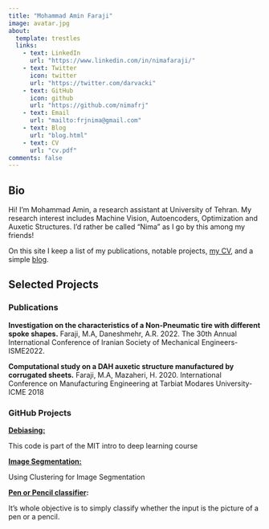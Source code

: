 ```yaml
---
title: "Mohammad Amin Faraji"
image: avatar.jpg
about:
  template: trestles
  links:
    - text: LinkedIn
      url: "https://www.linkedin.com/in/nimafaraji/"
    - text: Twitter
      icon: twitter
      url: "https://twitter.com/darvacki"
    - text: GitHub
      icon: github
      url: "https://github.com/nimafrj"
    - text: Email
      url: "mailto:frjnima@gmail.com"
    - text: Blog
      url: "blog.html"
    - text: CV
      url: "cv.pdf"
comments: false
---
```


::: column-page
## Bio

Hi! I'm Mohammad Amin, a research assistant at University of Tehran. My research interest includes Machine Vision, Autoencoders, Optimization and Auxetic Structures. I'd rather be called "Nima" as I go by this among my friends!

On this site I keep a list of my publications, notable projects, [my CV](cv.pdf), and a simple [blog](blog.html).
:::

::: column-page
## Selected Projects

### Publications

**Investigation on the characteristics of a Non-Pneumatic tire with different spoke shapes.** Faraji, M.A, Daneshmehr, A.R. 2022. The 30th Annual International Conference of Iranian Society of Mechanical Engineers-ISME2022.

**Computational study on a DAH auxetic structure manufactured by corrugated sheets.** Faraji, M.A, Mazaheri, H. 2020. International Conference on Manufacturing Engineering at Tarbiat Modares University-ICME 2018

### GitHub Projects

[**Debiasing:**](https://github.com/NimaFrj/Debiasing/blob/main/Debiasing.ipynb)

This code is part of the MIT intro to deep learning course

[**Image Segmentation:**](https://github.com/NimaFrj/Image_Segmentation/blob/main/image-segmentation.ipynb)

Using Clustering for Image Segmentation

[**Pen or Pencil classifier**](https://nimafrj.github.io/Pencil_Website/pencil.html)**:**

It's whole objective is to simply classify whether the input is the picture of a pen or a pencil.
:::